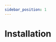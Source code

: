 ```yaml
---
sidebar_position: 1
---
```



# Installation

<ShpzPlayground
  src = "/examples/sphere.shpz"
  height={420}
  initialSplit={60}
  autoCompile={true}
  caption="Circle example"
/>
